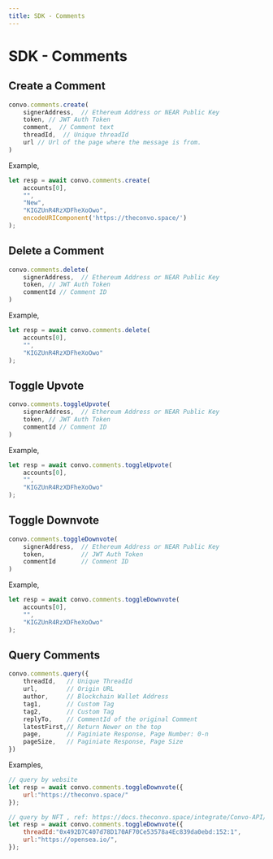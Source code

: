 ---
title: SDK - Comments
---


# SDK - Comments

## Create a Comment

```javascript
convo.comments.create(
    signerAddress,  // Ethereum Address or NEAR Public Key
    token, // JWT Auth Token
    comment,  // Comment text
    threadId,  // Unique threadId
    url // Url of the page where the message is from.
)
```

Example,
```javascript
let resp = await convo.comments.create(
    accounts[0],
    "",
    "New",
    "KIGZUnR4RzXDFheXoOwo",
    encodeURIComponent('https://theconvo.space/')
);
```

## Delete a Comment

```javascript
convo.comments.delete(
    signerAddress,  // Ethereum Address or NEAR Public Key
    token, // JWT Auth Token
    commentId // Comment ID
)
```

Example,
```javascript
let resp = await convo.comments.delete(
    accounts[0],
    "",
    "KIGZUnR4RzXDFheXoOwo"
);
```

## Toggle Upvote
```javascript
convo.comments.toggleUpvote(
    signerAddress,  // Ethereum Address or NEAR Public Key
    token, // JWT Auth Token
    commentId // Comment ID
)
```

Example,
```javascript
let resp = await convo.comments.toggleUpvote(
    accounts[0],
    "",
    "KIGZUnR4RzXDFheXoOwo"
);
```


## Toggle Downvote
```javascript
convo.comments.toggleDownvote(
    signerAddress,  // Ethereum Address or NEAR Public Key
    token,          // JWT Auth Token
    commentId       // Comment ID
)
```

Example,
```javascript
let resp = await convo.comments.toggleDownvote(
    accounts[0],
    "",
    "KIGZUnR4RzXDFheXoOwo"
);
```

## Query Comments

```javascript
convo.comments.query({
    threadId,   // Unique ThreadId
    url,        // Origin URL
    author,     // Blockchain Wallet Address
    tag1,       // Custom Tag
    tag2,       // Custom Tag
    replyTo,    // CommentId of the original Comment
    latestFirst,// Return Newer on the top
    page,       // Paginiate Response, Page Number: 0-n
    pageSize,   // Paginiate Response, Page Size
})
```

Examples,
```javascript
// query by website
let resp = await convo.comments.toggleDownvote({
    url:"https://theconvo.space/"
});

// query by NFT , ref: https://docs.theconvo.space/integrate/Convo-API/standards
let resp = await convo.comments.toggleDownvote({
    threadId:"0x492D7C407d78D170AF70Ce53578a4Ec839da0ebd:152:1",
    url:"https://opensea.io/",
});

```
